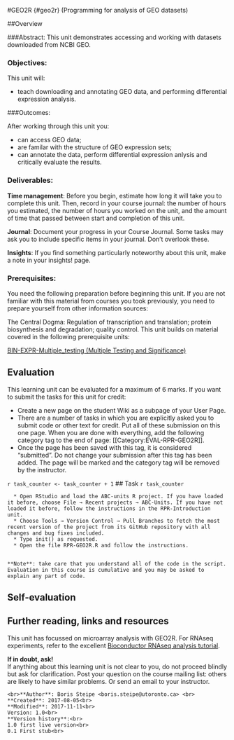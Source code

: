 #GEO2R {#geo2r}
(Programming for analysis of GEO datasets)

##Overview

###Abstract:
This unit demonstrates accessing and working with datasets downloaded from NCBI GEO.

### Objectives:
This unit will:

  * teach downloading and annotating GEO data, and performing differential expression analysis.

###Outcomes:

After working through this unit you:

  * can access GEO data;
  * are familar with the structure of GEO expression sets;
  * can annotate the data, perform differential expression anlysis and critically evaluate the results.

### Deliverables:
**Time management**: Before you begin, estimate how long it will take you to complete this unit. Then, record in your course journal: the number of hours you estimated, the number of hours you worked on the unit, and the amount of time that passed between start and completion of this unit.

**Journal**: Document your progress in your Course Journal. Some tasks may ask you to include specific items in your journal. Don't overlook these.

**Insights**: If you find something particularly noteworthy about this unit, make a note in your insights! page.

### Prerequisites:

You need the following preparation before beginning this unit. If you are not familiar with this material from courses you took previously, you need to prepare yourself from other information sources:

The Central Dogma: Regulation of transcription and translation; protein biosynthesis and degradation; quality control.
This unit builds on material covered in the following prerequisite units:

[BIN-EXPR-Multiple_testing (Multiple Testing and Significance)](#multiple-testing)<br>

## Evaluation

This learning unit can be evaluated for a maximum of 6 marks. If you want to submit the tasks for this unit for credit:

  * Create a new page on the student Wiki as a subpage of your User Page.
  * There are a number of tasks in which you are explicitly asked you to submit code or other text for credit. Put all of these submission on this one page.
When you are done with everything, add the following category tag to the end of page: [[Category:EVAL-RPR-GEO2R]].
  * Once the page has been saved with this tag, it is considered "submitted". Do not change your submission after this tag has been added. The page will be marked and the category tag will be removed by the instructor.

`r task_counter <- task_counter + 1`
## Task `r task_counter`

```block
  * Open RStudio and load the ABC-units R project. If you have loaded it before, choose File → Recent projects → ABC-Units. If you have not loaded it before, follow the instructions in the RPR-Introduction unit.
  * Choose Tools → Version Control → Pull Branches to fetch the most recent version of the project from its GitHub repository with all changes and bug fixes included.
  * Type init() as requested.
  * Open the file RPR-GEO2R.R and follow the instructions.

 
**Note**: take care that you understand all of the code in the script. Evaluation in this course is cumulative and you may be asked to explain any part of code.
```

## Self-evaluation

## Further reading, links and resources
This unit has focussed on microarray analysis with GEO2R. For RNAseq experiments, refer to the excellent [Bioconductor RNAseq analysis tutorial](https://master.bioconductor.org/packages/release/workflows/html/RNAseq123.html). 
 
**If in doubt, ask!**<br>
If anything about this learning unit is not clear to you, do not proceed blindly but ask for clarification. Post your question on the course mailing list: others are likely to have similar problems. Or send an email to your instructor.

```block2
<br>**Author**: Boris Steipe <boris.steipe@utoronto.ca> <br>
**Created**: 2017-08-05<br>
**Modified**: 2017-11-11<br>
Version: 1.0<br>
**Version history**:<br>
1.0 first live version<br>
0.1 First stub<br>
``` 